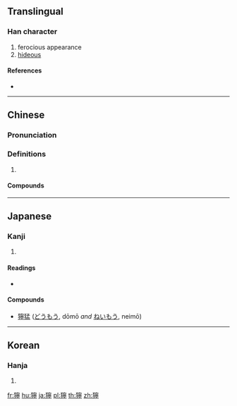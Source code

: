 {{also|狞}}
==Translingual==

===Han character===
{{Han char|rn=94|rad=犬|as=14|sn=17|four=43221|canj=KHJPN}}

# ferocious appearance
# [[hideous]]

====References====
* {{Han ref|kx=0720.160|dkj=20755|dj=1132.040|hdz=21375.010|uh=7370|ud=29552|bh=C0F1|bd=49393}}

----

==Chinese==
{{zh-forms|s=狞}}

===Pronunciation===
{{zh-pron
|m=níng
|c=ning4
|mc=y
|oc=y
|cat=
}}

===Definitions===
{{zh-hanzi}}

# {{rfdef|zh}}

====Compounds====
{{zh-der|獰笑|猙獰|獰視|生獰|獰惡|面目猙獰}}

----

==Japanese==

===Kanji===
{{ja-kanji|grade=|rs=犬14}}

# {{defn|lang=ja|sort=犬14}}

====Readings====
* {{ja-readings|goon=[[にょう]] (nyō)|kanon=[[のう]] (nō)|kanyoon=[[どう]] (dō)|kun=[[わるい]] (warui)}}

====Compounds====
* [[獰猛]] ([[どうもう]], dōmō ''and'' [[ねいもう]], neimō)

----

==Korean==

===Hanja===
{{ko-hanja|hangeul=영|eumhun=|rv=yeong|mr=yŏng|y=yeng}}

# {{defn|lang=ko|sort=犬14}}

[[fr:獰]]
[[hu:獰]]
[[ja:獰]]
[[pl:獰]]
[[th:獰]]
[[zh:獰]]